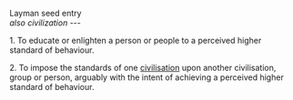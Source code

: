 Layman seed entry
<br> <i>also civilization</i>
---

1. To educate or enlighten a person or people to a perceived higher standard of behaviour.

2. To impose the standards of one [[civilisation]] upon another civilisation, group or person, arguably with the intent of achieving a perceived higher standard of behaviour.